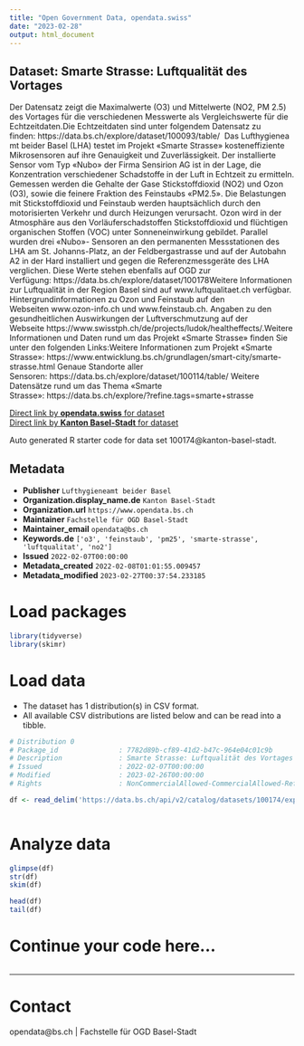 ```yaml
---
title: "Open Government Data, opendata.swiss"
date: "2023-02-28"
output: html_document
---
```


## Dataset: Smarte Strasse: Luftqualität des Vortages

Der Datensatz zeigt die Maximalwerte (O3) und Mittelwerte (NO2, PM 2.5) des Vortages für die verschiedenen Messwerte als Vergleichswerte für die Echtzeitdaten.Die Echtzeitdaten sind unter folgendem Datensatz zu finden: https://data.bs.ch/explore/dataset/100093/table/  Das Lufthygieneamt beider Basel (LHA) testet im Projekt «Smarte Strasse» kosteneffiziente Mikrosensoren auf ihre Genauigkeit und Zuverlässigkeit. Der installierte Sensor vom Typ «Nubo» der Firma Sensirion AG ist in der Lage, die Konzentration verschiedener Schadstoffe in der Luft in Echtzeit zu ermitteln. Gemessen werden die Gehalte der Gase Stickstoffdioxid (NO2) und Ozon (O3), sowie die feinere Fraktion des Feinstaubs «PM2.5». Die Belastungen mit Stickstoffdioxid und Feinstaub werden hauptsächlich durch den motorisierten Verkehr und durch Heizungen verursacht. Ozon wird in der Atmosphäre aus den Vorläuferschadstoffen Stickstoffdioxid und flüchtigen organischen Stoffen (VOC) unter Sonneneinwirkung gebildet. Parallel wurden drei «Nubo»- Sensoren an den permanenten Messstationen des LHA am St. Johanns-Platz, an der Feldbergastrasse und auf der Autobahn A2 in der Hard installiert und gegen die Referenzmessgeräte des LHA verglichen. Diese Werte stehen ebenfalls auf OGD zur Verfügung: https://data.bs.ch/explore/dataset/100178Weitere Informationen zur Luftqualität in der Region Basel sind auf www.luftqualitaet.ch verfügbar. Hintergrundinformationen zu Ozon und Feinstaub auf den Webseiten www.ozon-info.ch und www.feinstaub.ch. Angaben zu den gesundheitlichen Auswirkungen der Luftverschmutzung auf der Webseite https://www.swisstph.ch/de/projects/ludok/healtheffects/.Weitere Informationen und Daten rund um das Projekt «Smarte Strasse» finden Sie unter den folgenden Links:Weitere Informationen zum Projekt «Smarte Strasse»: https://www.entwicklung.bs.ch/grundlagen/smart-city/smarte-strasse.html Genaue Standorte aller Sensoren: https://data.bs.ch/explore/dataset/100114/table/ Weitere Datensätze rund um das Thema «Smarte Strasse»: https://data.bs.ch/explore/?refine.tags=smarte+strasse 

[Direct link by **opendata.swiss** for dataset](https://opendata.swiss/de/dataset/smarte-strasse-luftqualitat-des-vortages)<br>
[Direct link by **Kanton Basel-Stadt** for dataset](https://data.bs.ch/explore/dataset/100174/)

Auto generated R starter code for data set 100174@kanton-basel-stadt.

## Metadata

- **Publisher** `Lufthygieneamt beider Basel`
- **Organization.display_name.de** `Kanton Basel-Stadt`
- **Organization.url** `https://www.opendata.bs.ch`
- **Maintainer** `Fachstelle für OGD Basel-Stadt`
- **Maintainer_email** `opendata@bs.ch`
- **Keywords.de** `['o3', 'feinstaub', 'pm25', 'smarte-strasse', 'luftqualitat', 'no2']`
- **Issued** `2022-02-07T00:00:00`
- **Metadata_created** `2022-02-08T01:01:55.009457`
- **Metadata_modified** `2023-02-27T00:37:54.233185`


# Load packages

```r

library(tidyverse)
library(skimr)

```

# Load data

-   The dataset has 1 distribution(s) in CSV format.
-   All available CSV distributions are listed below and can be read into a tibble.

```r

# Distribution 0
# Package_id               : 7782d89b-cf89-41d2-b47c-964e04c01c9b
# Description              : Smarte Strasse: Luftqualität des Vortages (csv)
# Issued                   : 2022-02-07T00:00:00
# Modified                 : 2023-02-26T00:00:00
# Rights                   : NonCommercialAllowed-CommercialAllowed-ReferenceRequired

df <- read_delim('https://data.bs.ch/api/v2/catalog/datasets/100174/exports/csv')



```

# Analyze data

```r

glimpse(df)
str(df)
skim(df)

head(df)
tail(df)

```

# Continue your code here...

```r

```

------------------------------------------------------------------------

# Contact

opendata@bs.ch | Fachstelle für OGD Basel-Stadt
